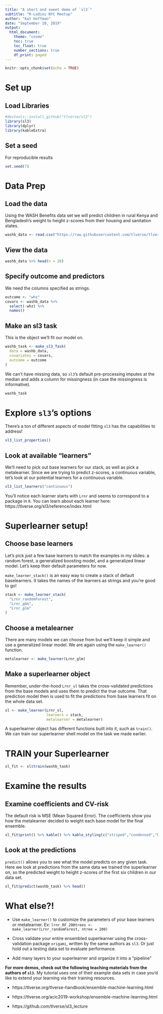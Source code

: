 ```yaml
---
title: "A short and sweet demo of `sl3`"
subtitle: "R-Ladies NYC Meetup"
author: "Kat Hoffman"
date: "September 10, 2019"
output:
  html_document:
    theme: "cosmo"
    toc: true
    toc_float: true
    number_sections: true
    df_print: paged
---
```


```r
knitr::opts_chunk$set(echo = TRUE)
```


# Set up

## Load Libraries

```r
#devtools::install_github("tlverse/sl3")
library(sl3)
library(dplyr)
library(kableExtra)
```

## Set a seed

For reproducible results

```r
set.seed(7)
```

# Data Prep

## Load the data

Using the WASH Benefits data set we will predict children in rural Kenya and Bengladesh's weight to height z-scores from their housing and sanitation states.

```r
washb_data <- read.csv("https://raw.githubusercontent.com/tlverse/tlverse-data/master/wash-benefits/washb_data.csv")
```

## View the data

```r
washb_data %>% head(n = 20)
```

## Specify outcome and predictors

We need the columns specified as strings.

```r
outcome <- "whz"
covars <- washb_data %>%
  select(-whz) %>%
  names()
```

## Make an sl3 task

This is the object we'll fit our model on.

```r
washb_task <- make_sl3_Task(
  data = washb_data,
  covariates = covars,
  outcome = outcome
)
```

We can't have missing data, so `sl3`'s default pre-processing imputes at the median and adds a column for missingness (in case the missingness is informative).

```r
washb_task
```

# Explore `sl3`'s options

There's a ton of different aspects of model fitting `sl3` has the capabilities to address!

```r
sl3_list_properties()
```

## Look at available "learners"

We'll need to pick out base learners for our stack, as well as pick a metalearner. Since we are trying to predict z-scores, a continuous variable, let's look at our potential learners for a continuous variable.

```r
sl3_list_learners("continuous") 
```

You'll notice each learner starts with `Lrnr` and seems to correspond to a package in `R`. You can learn about each learner here: https://tlverse.org/sl3/reference/index.html

# Superlearner setup!

## Choose base learners

Let's pick just a few base learners to match the examples in my slides: a random forest, a generalized boosting model, and a generalized linear model. Let's keep their default parameters for now.

`make_learner_stack()` is an easy way to create a stack of default baselearners. It takes the names of the learners as strings and you're good to go!

```r
stack <- make_learner_stack(
  "Lrnr_randomForest", 
  "Lrnr_gbm",
  "Lrnr_glm"
)
```

## Choose a metalearner

There are many models we can choose from but we'll keep it simple and use a generalized linear model. We are again using the `make_learner()` function.

```r
metalearner <- make_learner(Lrnr_glm)
```

## Make a superlearner object

Remember, under-the-hood `Lrnr_sl` takes the cross-validated predictions from the base models and uses them to predict the true outcome. That prediction model then is used to fit the predictions from base learners fit on the whole data set.

```r
sl <- make_learner(Lrnr_sl, 
                   learners = stack,
                   metalearner = metalearner)
```

A superlearner object has different functions built into it, such as `train()`.
We can train our superlearner shell model on the task we made earlier.

# TRAIN your Superlearner

```r
sl_fit <- sl$train(washb_task)
```

# Examine the results

## Examine coefficients and CV-risk

The default risk is MSE (Mean Squared Error). The coefficients show you how the metalearner decided to weight each base model for the final ensemble.

```r
sl_fit$print() %>% kable() %>% kable_styling(c("striped","condensed","hover"))
```

## Look at the predictions

`predict()` allows you to see what the model predicts on any given task. Here we look at predictions from the same data we trained the superlearner on, so the predicted weight to height z-scores of the first six children in our data set.

```r
sl_fit$predict(washb_task) %>% head()
```

# What else?!

- Use `make_learner()` to customize the parameters of your base learners or metalearner. Ex: `lrnr_RF_200trees <- make_learner(Lrnr_randomForest, ntree = 200)`

- Cross validate your entire ensembled superlearner using the cross-validation package `origami`, written by the same authors as `sl3`. Or just hold out a testing data set to evaluate performance.

- Add many layers to your superlearner and organize it into a "pipeline"

**For more demos, check out the following teaching materials from the authors of `sl3`.** My tutorial uses one of their example data sets in case you'd like to extend your learning via their training resources.

- https://tlverse.org/tlverse-handbook/ensemble-machine-learning.html

- https://tlverse.org/acic2019-workshop/ensemble-machine-learning.html

- https://github.com/tlverse/sl3_lecture

